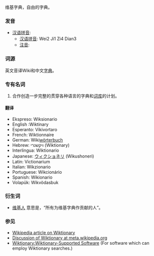 维基字典，自由的字典。
=== 发音 ===
*[[汉语拼音]]: 
**[[汉语拼音]]: Wei2 Ji1 Zi4 Dian3
**[[注音]]: 

===词源===
英文音译Wiki和中文[[字典]]。

===专有名词===
# 合作创造一步完整的贯穿各种语言的字典和[[词库]]的计划。

==== 翻译 ====
*Ekspreso: Wiksionario
*English :Wiktinary
*Esperanto: Vikivortaro
*French: Wiktionnaire
*German: Wiki[[wörterbuch]]
*Hebrew: ויקשנרי (Wiktionary)
*Interlingua: Wiktionario
*Japanese: [[ウィクショネリ]] (Wikushoneri)
*Latin: Victionarium
*Italian: Wikzionario
*Portuguese: Wikcionário
*Spanish: Wikionario
*Volapük: Wikvödasbuk

===衍生词===
*[[维基人]] 意思是，“所有为维基字典作贡献的人”。

=== 参见 ===
* [[w:Wiktionary|Wikipedia article on Wiktionary]]
* [[m:Wiktionary|Discussion of Wiktionary at meta.wikipedia.org]]
* [[Wiktionary:Wiktionary-Supported Software]]  (For software which can employ Wiktionary searches.)